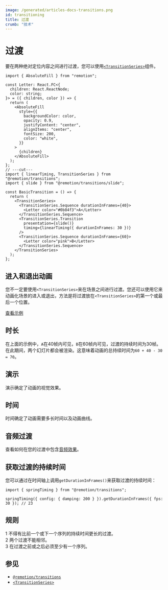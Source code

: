 ```yaml
---
image: /generated/articles-docs-transitions.png
id: transitioning
title: 过渡
crumb: "技术"
---
```


# 过渡<AvailableFrom v="4.0.59"/>


要在两种绝对定位内容之间进行过渡，您可以使用[`<TransitionSeries>`](/docs/transitions/transitionseries)组件。

```tsx twoslash title="SlideTransition.tsx"
import { AbsoluteFill } from "remotion";

const Letter: React.FC<{
  children: React.ReactNode;
  color: string;
}> = ({ children, color }) => {
  return (
    <AbsoluteFill
      style={{
        backgroundColor: color,
        opacity: 0.9,
        justifyContent: "center",
        alignItems: "center",
        fontSize: 200,
        color: "white",
      }}
    >
      {children}
    </AbsoluteFill>
  );
};
// ---cut---
import { linearTiming, TransitionSeries } from "@remotion/transitions";
import { slide } from "@remotion/transitions/slide";

const BasicTransition = () => {
  return (
    <TransitionSeries>
      <TransitionSeries.Sequence durationInFrames={40}>
        <Letter color="#0b84f3">A</Letter>
      </TransitionSeries.Sequence>
      <TransitionSeries.Transition
        presentation={slide()}
        timing={linearTiming({ durationInFrames: 30 })}
      />
      <TransitionSeries.Sequence durationInFrames={60}>
        <Letter color="pink">B</Letter>
      </TransitionSeries.Sequence>
    </TransitionSeries>
  );
};
```

<Demo type="slide" />

## 进入和退出动画

您不一定要使用`<TransitionSeries>`来在场景之间进行过渡。您还可以使用它来动画化场景的进入或退出，方法是将过渡放在`<TransitionSeries>`的第一个或最后一个位置。

[查看示例](/docs/transitions/transitionseries#enter-and-exit-animations)

## 时长

在上面的示例中，`A`在40帧内可见，`B`在60帧内可见，过渡的持续时间为30帧。  
在此期间，两个幻灯片都会被渲染。这意味着动画的总持续时间为`60 + 40 - 30 = 70`。

<TransitionsDuration />

## 演示

演示确定了动画的视觉效果。

<Presentations />

## 时间

时间确定了动画需要多长时间以及动画曲线。

<Timings />

## 音频过渡

查看如何在您的过渡中包含[音频效果](/docs/transitions/audio-transitions)。

## 获取过渡的持续时间

您可以通过在时间轴上调用`getDurationInFrames()`来获取过渡的持续时间：

```tsx twoslash title="假设帧速率为30fps"
import { springTiming } from "@remotion/transitions";

springTiming({ config: { damping: 200 } }).getDurationInFrames({ fps: 30 }); // 23
```

## 规则

<Step>1</Step> 不得有比前一个或下一个序列的持续时间更长的过渡。 <br />
<Step>2</Step> 两个过渡不能相邻。 <br />
<Step>3</Step> 在过渡之前或之后必须至少有一个序列。 



## 参见

- [`@remotion/transitions`](/docs/transitions)
- [`<TransitionSeries>`](/docs/transitions/transitionseries)
